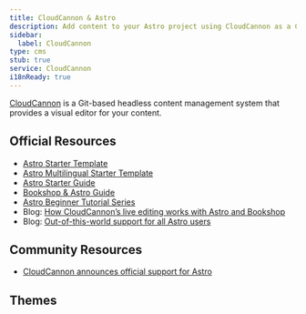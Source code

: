 ```yaml
---
title: CloudCannon & Astro
description: Add content to your Astro project using CloudCannon as a CMS
sidebar:
  label: CloudCannon
type: cms
stub: true
service: CloudCannon
i18nReady: true
---
```



[CloudCannon](https://cloudcannon.com) is a Git-based headless content management system that provides a visual editor for your content.

## Official Resources

- [Astro Starter Template](https://cloudcannon.com/templates/astro-starter/)
- [Astro Multilingual Starter Template](https://cloudcannon.com/templates/astro-multilingual-starter/)
- [Astro Starter Guide](https://cloudcannon.com/documentation/guides/astro-starter-guide/)
- [Bookshop & Astro Guide](https://cloudcannon.com/documentation/guides/bookshop-astro-guide/)
- [Astro Beginner Tutorial Series](https://cloudcannon.com/tutorials/astro-beginners-tutorial-series/)
- Blog: [How CloudCannon’s live editing works with Astro and Bookshop](https://cloudcannon.com/blog/how-cloudcannons-live-editing-works-with-astro-and-bookshop/)
- Blog: [Out-of-this-world support for all Astro users](https://cloudcannon.com/blog/out-of-this-world-support-for-all-astro-users/)

## Community Resources 

- [CloudCannon announces official support for Astro](https://astro.build/blog/astro-cloudcannon-support/)

## Themes

<Grid>
    <Card title="Sendit" href="https://astro.build/themes/details/sendit/" thumbnail="sendit.png"/>
</Grid>
